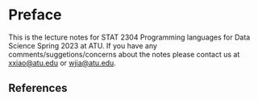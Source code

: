 # Preface {.unnumbered}
This is the lecture notes for STAT 2304 Programming languages for Data Science Spring 2023 at ATU. If you have any comments/suggetions/concerns about the notes please contact us at <xxiao@atu.edu> or <wjia@atu.edu>.




## References {.unnumbered}

::: {#refs}
:::